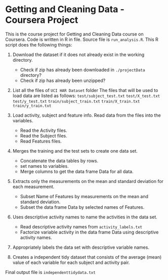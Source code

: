 # Getting and Cleaning Data - Coursera Project

This is the course project for Getting and Cleaning Data course on Coursera. Code is written in R in file. Source file is `run_analysis.R`. This R script does the following things:


1. Download the dataset if it does not already exist in the working directory. 
	* Check if zip has already been downloaded in `./projectData` directory?
	* Check if zip has already been unzipped?
	
2. List all the files of `UCI HAR Dataset` folder
   The files that will be used to load data are listed as follows:
	`test/subject_test.txt`	
	`test/X_test.txt`
	`test/y_test.txt`
	`train/subject_train.txt`
	`train/X_train.txt`
	`train/y_train.txt`
	
3. Load activity, subject and feature info.
	Read data from the files into the variables.
	* Read the Activity files.
	* Read the Subject files.
	* Read Features files.
	
4. Merges the training and the test sets to create one data set.
	* Concatenate the data tables by rows.
	* set names to variables.
	* Merge columns to get the data frame Data for all data.
	
5. Extracts only the measurements on the mean and standard deviation for each measurement.
	* Subset Name of Features by measurements on the mean and standard deviation.
	* Subset the data frame Data by selected names of Features.
	
6. Uses descriptive activity names to name the activities in the data set.
	* Read descriptive activity names from `activity_labels.txt`
	* Factorize variable activity in the data frame Data using descriptive activity names.
	
7. Appropriately labels the data set with descriptive variable names.

8. Creates a independent tidy dataset that consists of the average (mean) value of each variable for each subject and activity pair.

Final output file is `independenttidydata.txt`


